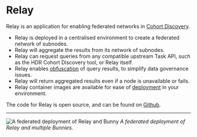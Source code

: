 # Relay

Relay is an application for enabling federated networks in [Cohort Discovery](/concepts/cohort_discovery).

- Relay is deployed in a centralised environment to create a federated network of subnodes.
- Relay will aggregate the results from its network of subnodes.
- Relay can request queries from any compatible upstream Task API, such as the HDR Cohort Discovery tool, or Relay itself.
- Relay enables [obfuscation](/relay/config#results-obfuscation) of query results, to simplify data governance issues. 
- Relay will return aggregated results even if a node is unavailable or fails.
- Relay container images are available for ease of [deployment](/relay/deployment) in your environment.

The code for Relay is open source, and can be found on [Github](https://github.com/Health-Informatics-UoN/hutch-relay).

---

![A federated deployment of Relay and Bunny](/images/relay.png)
_A federated deployment of Relay and multiple Bunnies_.
